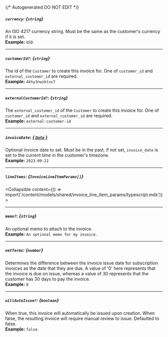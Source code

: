 {/* Autogenerated DO NOT EDIT  */}

##### `currency`: *{`string`}*
An ISO 4217 currency string. Must be the same as the customer's currency if it is set.
<br/>
**Example:** `USD`

---
##### `customerId?`: *{`string`}*
The id of the `Customer` to create this invoice for. One of `customer_id` and `external_customer_id` are required.
<br/>
**Example:** `4khy3nwzktxv7`

---
##### `externalCustomerId?`: *{`string`}*
The `external_customer_id` of the `Customer` to create this invoice for. One of `customer_id` and `external_customer_id` are required.
<br/>
**Example:** `external-customer-id`

---
##### `invoiceDate`: [*{ `Date` }*](https://developer.mozilla.org/en-US/docs/Web/JavaScript/Reference/Global_Objects/Date)
Optional invoice date to set. Must be in the past, if not set, `invoice_date` is set to the current time in the customer's timezone.
<br/>
**Example:** `2023-09-22`

---
##### `lineItems`: *{`InvoiceLineItemParams[]`}*
<Collapsible content={() => import('/content/models/shared/invoice_line_item_params/typescript.mdx')}>
</Collapsible>

---
##### `memo?`: *{`string`}*
An optional memo to attach to the invoice.
<br/>
**Example:** `An optional memo for my invoice.`

---
##### `netTerms`: *{`number`}*
Determines the difference between the invoice issue date for subscription invoices as the date that they are due. A value of '0' here represents that the invoice is due on issue, whereas a value of 30 represents that the customer has 30 days to pay the invoice.
<br/>
**Example:** `0`

---
##### `willAutoIssue?`: *{`boolean`}*
When true, this invoice will automatically be issued upon creation. When false, the resulting invoice will require manual review to issue. Defaulted to false.
<br/>
**Example:** `false`

